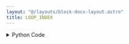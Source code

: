 ```yaml
---
layout: "@/layouts/block-docs-layout.astro"
title: LOOP_INDEX
---
```



<PythonDocsDisplay docstring={docstring} />
<AppDisplay app={app} client:visible />

<details>
<summary>Python Code</summary>
```python
from flojoy import (
    flojoy,
    Scalar,
    OrderedPair,
    SmallMemory,
    NodeReference,
)
from typing import Optional


memory_key = "LOOP_INDEX"


@flojoy
def LOOP_INDEX(
    loop_node: NodeReference,
    default: Optional[OrderedPair | Scalar] = None,
) -> Scalar:
    """The LOOP_INDEX node loads the loop index from the LOOP node.

    A loop index in Flojoy starts at 1 and increases by 1 for each loop.

    Parameters
    ----------
    loop_node : str
        The LOOP node to track the loop index from.

    Returns
    -------
    Scalar
        The loop index in Scalar form.
    """

    ref_loop_node = loop_node.unwrap()

    if ref_loop_node == "" or "LOOP" not in ref_loop_node:
        raise ValueError("A LOOP node id must be given.")

    loop_info = SmallMemory().read_memory(ref_loop_node, "loop-info")
    if loop_info is None:
        c = 1
    else:
        c = loop_info.get("current_iteration")

    return Scalar(c=float(c))

```
[Find this Flojoy Block on GitHub](https://github.com/flojoy-ai/blocks/blob/main/blocks/LOGIC_GATES/LOOP_TOOLS/LOOP_INDEX/LOOP_INDEX.py)
</details>


## Example
